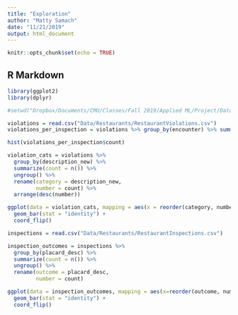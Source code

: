 ```yaml
---
title: "Exploration"
author: "Matty Samach"
date: "11/21/2019"
output: html_document
---
```


```r
knitr::opts_chunk$set(echo = TRUE)
```

## R Markdown
```r
library(ggplot2)
library(dplyr)

#setwd("Dropbox/Documents/CMU/Classes/Fall 2019/Applied ML/Project/Data/Restaurants")

violations = read.csv("Data/Restaurants/RestaurantViolations.csv")
violations_per_inspection = violations %>% group_by(encounter) %>% summarize(count = n())

hist(violations_per_inspection$count)

violation_cats = violations %>% 
  group_by(description_new) %>% 
  summarize(count = n()) %>% 
  ungroup() %>% 
  rename(category = description_new,
         number = count) %>% 
  arrange(desc(number))

ggplot(data = violation_cats, mapping = aes(x = reorder(category, number), y = number)) +
  geom_bar(stat = "identity") +
  coord_flip()
```
```r
inspections = read.csv("Data/Restaurants/RestaurantInspections.csv")

inspection_outcomes = inspections %>% 
  group_by(placard_desc) %>% 
  summarize(count = n()) %>% 
  ungroup() %>% 
  rename(outcome = placard_desc,
         number = count)

ggplot(data = inspection_outcomes, mapping = aes(x=reorder(outcome, number), y = number)) +
  geom_bar(stat = "identity") +
  coord_flip()
```


